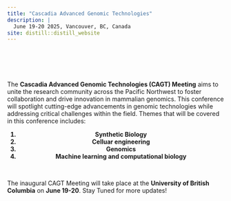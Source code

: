 ```yaml
---
title: "Cascadia Advanced Genomic Technologies"
description: |
  June 19-20 2025, Vancouver, BC, Canada
site: distill::distill_website
---
```


<style type="text/css">

d-article {
  background-image: url("images/DNA_background2.png");
  background-size: cover;
  background-position: center; 
  overflow: auto;
  height: 70vh; /* Full viewport height */
  text-align: center; /* Center the text */
}

</style>

<div class="center-text" style="padding-top: 60px;">

 The **Cascadia Advanced Genomic Technologies (CAGT) Meeting** aims to unite the research community across the Pacific Northwest to foster collaboration and drive innovation in mammalian genomics. This conference will spotlight cutting-edge advancements in genomic technologies while addressing critical challenges within the field. Themes that will be covered in this conference includes:
 
  <strong><ol style="text-align: center;">
      <li>Synthetic Biology</li>
      <li>Celluar engineering</li>
      <li>Genomics</li>
      <li>Machine learning and computational biology</li>
  </ol></strong>
  
<br>

  The inaugural CAGT Meeting will take place at the **University of British Columbia** on **June 19-20**. Stay Tuned for more updates!
  
</div>
